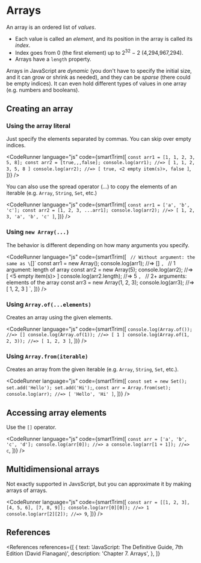 
# Arrays

An array is an ordered list of _values_.

- Each value is called an _element_, and its position in the array is called its _index_.
- Index goes from 0 (the first element) up to 2<sup>32</sup> &minus; 2 (4,294,967,294).
- Arrays have a `length` property.

Arrays in JavaScript are _dynamic_ (you don't have to specify the initial size, and it can grow or shrink as needed), and they can be _sparse_ (there could be empty indices). It can even hold different types of values in one array (e.g. numbers and booleans).

## Creating an array

### Using the array literal

Just specify the elements separated by commas. You can skip over empty indices.

<CodeRunner
  language="js"
  code={smartTrim([
    `
      const arr1 = [1, 1, 2, 3, 5, 8];
      const arr2 = [true,,,false];
      console.log(arr1); //=> [ 1, 1, 2, 3, 5, 8 ]
      console.log(arr2); //=> [ true, <2 empty item(s)>, false ]
    `,
  ])}
/>

You can also use the spread operator (...) to copy the elements of an iterable (e.g. `Array`, `String`, `Set`, etc.)

<CodeRunner
  language="js"
  code={smartTrim([
    `
      const arr1 = ['a', 'b', 'c'];
      const arr2 = [1, 2, 3, ...arr1];
      console.log(arr2); //=> [ 1, 2, 3, 'a', 'b', 'c' ]
    `,
  ])}
/>

### Using `new Array(...)`

The behavior is different depending on how many arguments you specify.

<CodeRunner
  language="js"
  code={smartTrim([
    `
      // Without argument: the same as \`[]\`
      const arr1 = new Array();
      console.log(arr1); //=> []
    `,
    `
      // 1 argument: length of array
      const arr2 = new Array(5);
      console.log(arr2); //=> [ <5 empty item(s)> ]
      console.log(arr2.length); //=> 5
    `,
    `
      // 2+ arguments: elements of the array
      const arr3 = new Array(1, 2, 3);
      console.log(arr3); //=> [ 1, 2, 3 ]
    `,
  ])}
/>

### Using `Array.of(...elements)`

Creates an array using the given elements.

<CodeRunner
  language="js"
  code={smartTrim([
    `
      console.log(Array.of()); //=> []
      console.log(Array.of(1)); //=> [ 1 ]
      console.log(Array.of(1, 2, 3)); //=> [ 1, 2, 3 ]
    `,
  ])}
/>

### Using `Array.from(iterable)`

Creates an array from the given iterable (e.g. `Array`, `String`, `Set`, etc.).

<CodeRunner
  language="js"
  code={smartTrim([
    `
      const set = new Set();
      set.add('Hello');
      set.add('Hi');
    `,
    `
      const arr = Array.from(set);
      console.log(arr); //=> [ 'Hello', 'Hi' ]
    `,
  ])}
/>

## Accessing array elements

Use the `[]` operator.

<CodeRunner
  language="js"
  code={smartTrim([
    `
      const arr = ['a', 'b', 'c', 'd'];
      console.log(arr[0]); //=> a
      console.log(arr[1 + 1]); //=> c
    `,
  ])}
/>

## Multidimensional arrays

Not exactly supported in JavsScript, but you can approximate it by making arrays of arrays.

<CodeRunner
  language="js"
  code={smartTrim([
    `
      const arr = [[1, 2, 3], [4, 5, 6], [7, 8, 9]];
      console.log(arr[0][0]); //=> 1
      console.log(arr[2][2]); //=> 9
    `,
  ])}
/>

## References

<References
  references={[
    {
      text: 'JavaScript: The Definitive Guide, 7th Edition (David Flanagan)',
      description: 'Chapter 7. Arrays',
    },
  ]}
></References>
